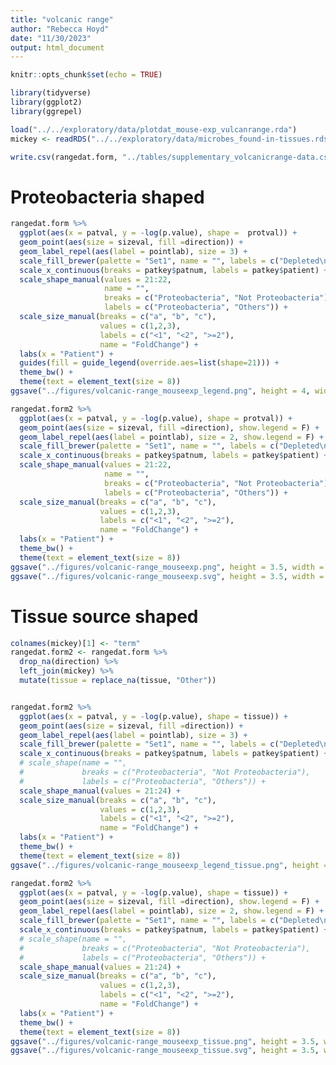 ```yaml
---
title: "volcanic range"
author: "Rebecca Hoyd"
date: "11/30/2023"
output: html_document
---
```


```r
knitr::opts_chunk$set(echo = TRUE)

library(tidyverse)
library(ggplot2)
library(ggrepel)
```

```r
load("../../exploratory/data/plotdat_mouse-exp_vulcanrange.rda")
mickey <- readRDS("../../exploratory/data/microbes_found-in-tissues.rds") 

write.csv(rangedat.form, "../tables/supplementary_volcanicrange-data.csv", row.names = F)
```

# Proteobacteria shaped

```r

rangedat.form %>%
  ggplot(aes(x = patval, y = -log(p.value), shape =  protval)) +
  geom_point(aes(size = sizeval, fill =direction)) +
  geom_label_repel(aes(label = pointlab), size = 3) +
  scale_fill_brewer(palette = "Set1", name = "", labels = c("Depleted\nin Obese", "Enriched\nin Obese")) +
  scale_x_continuous(breaks = patkey$patnum, labels = patkey$patient) +
  scale_shape_manual(values = 21:22,
                     name = "",
                     breaks = c("Proteobacteria", "Not Proteobacteria"),
                     labels = c("Proteobacteria", "Others")) +
  scale_size_manual(breaks = c("a", "b", "c"), 
                    values = c(1,2,3), 
                    labels = c("<1", "<2", ">=2"),
                    name = "FoldChange") +
  labs(x = "Patient") +
  guides(fill = guide_legend(override.aes=list(shape=21))) +
  theme_bw() +
  theme(text = element_text(size = 8))
ggsave("../figures/volcanic-range_mouseexp_legend.png", height = 4, width = 3)

rangedat.form2 %>%
  ggplot(aes(x = patval, y = -log(p.value), shape = protval)) +
  geom_point(aes(size = sizeval, fill =direction), show.legend = F) +
  geom_label_repel(aes(label = pointlab), size = 2, show.legend = F) +
  scale_fill_brewer(palette = "Set1", name = "", labels = c("Depleted\nin Obese", "Enriched\nin Obese")) +
  scale_x_continuous(breaks = patkey$patnum, labels = patkey$patient) +
  scale_shape_manual(values = 21:22,
                     name = "",
                     breaks = c("Proteobacteria", "Not Proteobacteria"),
                     labels = c("Proteobacteria", "Others")) +
  scale_size_manual(breaks = c("a", "b", "c"), 
                    values = c(1,2,3), 
                    labels = c("<1", "<2", ">=2"),
                    name = "FoldChange") +
  labs(x = "Patient") +
  theme_bw() +
  theme(text = element_text(size = 8))
ggsave("../figures/volcanic-range_mouseexp.png", height = 3.5, width = 3.5)
ggsave("../figures/volcanic-range_mouseexp.svg", height = 3.5, width = 3.5)
```

# Tissue source shaped

```r
colnames(mickey)[1] <- "term"
rangedat.form2 <- rangedat.form %>%
  drop_na(direction) %>%
  left_join(mickey) %>%
  mutate(tissue = replace_na(tissue, "Other"))


rangedat.form2 %>%
  ggplot(aes(x = patval, y = -log(p.value), shape = tissue)) +
  geom_point(aes(size = sizeval, fill =direction)) +
  geom_label_repel(aes(label = pointlab), size = 3) +
  scale_fill_brewer(palette = "Set1", name = "", labels = c("Depleted\nin Obese", "Enriched\nin Obese")) +
  scale_x_continuous(breaks = patkey$patnum, labels = patkey$patient) +
  # scale_shape(name = "",
  #             breaks = c("Proteobacteria", "Not Proteobacteria"), 
  #             labels = c("Proteobacteria", "Others")) +
  scale_shape_manual(values = 21:24) +
  scale_size_manual(breaks = c("a", "b", "c"), 
                    values = c(1,2,3), 
                    labels = c("<1", "<2", ">=2"),
                    name = "FoldChange") +
  labs(x = "Patient") +
  theme_bw() +
  theme(text = element_text(size = 8))
ggsave("../figures/volcanic-range_mouseexp_legend_tissue.png", height = 4, width = 3)

rangedat.form2 %>%
  ggplot(aes(x = patval, y = -log(p.value), shape = tissue)) +
  geom_point(aes(size = sizeval, fill =direction), show.legend = F) +
  geom_label_repel(aes(label = pointlab), size = 2, show.legend = F) +
  scale_fill_brewer(palette = "Set1", name = "", labels = c("Depleted\nin Obese", "Enriched\nin Obese")) +
  scale_x_continuous(breaks = patkey$patnum, labels = patkey$patient) +
  # scale_shape(name = "",
  #             breaks = c("Proteobacteria", "Not Proteobacteria"), 
  #             labels = c("Proteobacteria", "Others")) +
  scale_shape_manual(values = 21:24) +
  scale_size_manual(breaks = c("a", "b", "c"), 
                    values = c(1,2,3), 
                    labels = c("<1", "<2", ">=2"),
                    name = "FoldChange") +
  labs(x = "Patient") +
  theme_bw() +
  theme(text = element_text(size = 8))
ggsave("../figures/volcanic-range_mouseexp_tissue.png", height = 3.5, width = 3.5)
ggsave("../figures/volcanic-range_mouseexp_tissue.svg", height = 3.5, width = 3.5)
```

